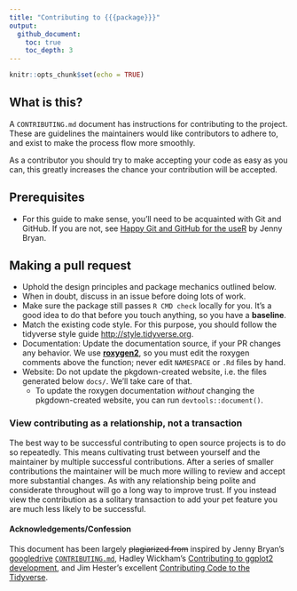 ```yaml
---
title: "Contributing to {{{package}}}"
output:
  github_document:
    toc: true
    toc_depth: 3
---
```


```r
knitr::opts_chunk$set(echo = TRUE)
```

## What is this?

A `CONTRIBUTING.md` document has instructions for
contributing to the project. These are guidelines the maintainers would like
contributors to adhere to, and exist to make the process flow more smoothly. 

As a contributor you should try to make accepting your code as easy as you
can, this greatly increases the chance your contribution will be accepted.

## Prerequisites
  
  * For this guide to make sense, you'll need to be acquainted with Git and 
  GitHub. If you are not, see [Happy Git and GitHub for the useR](http://happygitwithr.com/) 
  by Jenny Bryan.


## Making a pull request

  * Uphold the design principles and package mechanics outlined below.  
  * When in doubt, discuss in an issue before doing lots of work.  
  * Make sure the package still passes `R CMD check` locally for you. 
  It's a good idea to do that before you touch anything, so you have a **baseline**.
  * Match the existing code style. For this purpose, you should follow the tidyverse style guide <http://style.tidyverse.org>.
  * Documentation: Update the documentation source, if your PR changes any 
  behavior. We use  [**roxygen2**](https://cran.r-project.org/package=roxygen2), 
  so you must edit the roxygen comments above the function; never edit 
  `NAMESPACE` or `.Rd` files by hand.
  * Website: Do not update the pkgdown-created website, i.e. the files 
  generated below `docs/`. We'll take care of that.
    + To update the roxygen documentation _without_ changing the pkgdown-created 
      website, you can run `devtools::document()`.
  





### View contributing as a relationship, not a transaction ###

The best way to be successful contributing to open source projects is to do so
repeatedly. This means cultivating trust between yourself and the maintainer by
multiple successful contributions. After a series of smaller contributions the
maintainer will be much more willing to review and accept more substantial
changes. As with any relationship being polite and considerate throughout will
go a long way to improve trust. If you instead view the contribution as a
solitary transaction to add your pet feature you are much less likely to be
successful.



#### Acknowledgements/Confession

This document has been largely ~~plagiarized from~~ inspired by Jenny Bryan's
[googledrive](http://googledrive.tidyverse.org/) [`CONTRIBUTING.md`](https://github.com/tidyverse/googledrive/blob/master/CONTRIBUTING.md), 
Hadley Wickham's [Contributing to ggplot2 development](https://github.com/tidyverse/ggplot2/blob/92666ca8dd4cb5f96cbfcd4dcfcf157b599a6048/CONTRIBUTING.md), and Jim Hester's excellent [Contributing Code to the Tidyverse](http://www.jimhester.com/2017/08/08/contributing/).

